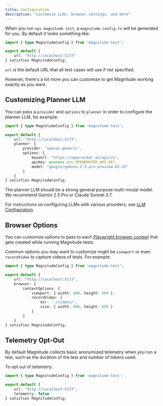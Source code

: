 ```yaml
---
title: Configuration
description: "Customize LLMs, browser settings, and more"
---
```


When you run `npx magnitude init`, a `magnitude.config.ts` will be generated for you. By default it looks something like:

```typescript
import { type MagnitudeConfig } from 'magnitude-test';

export default {
    url: "http://localhost:5173"
} satisfies MagnitudeConfig;
```

`url` is the default URL that all test cases will use if not specified.

However, there's a lot more you can customize to get Magnitude working exactly as you want.

## Customizing Planner LLM

You can pass a `provider` and `options` to `planner` in order to configure the planner LLM, for example:

```typescript
import { type MagnitudeConfig } from 'magnitude-test';

export default {
    url: "http://localhost:5173",
    planner: {
        provider: 'openai-generic',
        options: {
            baseUrl: "https://openrouter.ai/api/v1",
            apiKey: process.env.OPENROUTER_API_KEY,
            model: "google/gemini-2.5-pro-preview-03-25"
        }
    }
} satisfies MagnitudeConfig;
```

The planner LLM should be a strong general purpose multi-modal model. We recommend Gemini 2.5 Pro or Claude Sonnet 3.7.

For instructions on configuring LLMs with various providers, see [LLM Configuration](/reference/llm-configuration).

## Browser Options

You can customize options to pass to each [Playwright browser context](https://playwright.dev/docs/api/class-browser#browser-new-context) that gets created while running Magnitude tests.

Common options you may want to customize might be `viewport` or even `recordVideo` to capture videos of tests. For example:

```typescript
import { type MagnitudeConfig } from 'magnitude-test';

export default {
    url: "http://localhost:5173",
    browser: {
        contextOptions: {
            viewport: { width: 800, height: 600 },
            recordVideo: {
                dir: './videos/',
                size: { width: 800, height: 600 }
            }
        }
    }
} satisfies MagnitudeConfig;
```

## Telemetry Opt-Out

By default Magnitude collects basic anonymized telemetry when you run a test, such as the duration of the test and number of tokens used.

To opt out of telemetry:

```typescript
import { type MagnitudeConfig } from 'magnitude-test';

export default {
    url: "http://localhost:5173",
    telemetry: false
} satisfies MagnitudeConfig;
```
